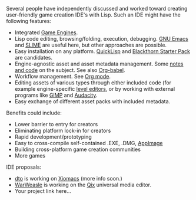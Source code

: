 Several people have independently discussed and worked toward creating
user-friendly game creation IDE's with Lisp. Such an IDE might have
the following features:

* Integrated [[:Category:Game Engine|Game Engines]].
* Lisp code editing, browsing/folding, execution, debugging. [http://www.gnu.org/software/emacs GNU Emacs] and [http://common-lisp.net/project/slime/ SLIME] are useful here, but other approaches are possible.
* Easy installation on any platform. [[QuickLisp]] and [http://code.google.com/p/blackthorn-engine/wiki/QuickstartGuide Blackthorn Starter Pack] are candidates.
* Engine-agnostic asset and asset metadata management. Some [http://github.com/dto/hypo/raw/master/hypo.org notes and code] on the subject. See also [http://orgmode.org/worg/org-contrib/babel/ Org-babel].
* Workflow management. See [http://orgmode.org Org mode].
* Editing assets of various types through either included code (for example engine-specific [http://www.youtube.com/watch?v=E5KmZxQxiJ0 level editors], or by working with external programs like [http://www.gimp.org GIMP] and [http://audacity.sourceforge.net/ Audacity].
* Easy exchange of different asset packs with included metadata.

Benefits could include:

* Lower barrier to entry for creators
* Eliminating platform lock-in for creators
* Rapid development/prototyping
* Easy to cross-compile self-contained .EXE, .DMG, [http://www.elementary-project.com/wiki/index.php?title=AppImages AppImage]
* Building cross-platform game creation communities
* More games

IDE proposals:

* [[User:dto1138|dto]] is working on [[Xiomacs]] (more info soon.)
* [[User:WarWeasle|WarWeasle]] is working on the [[Qix]] universal media editor.
* Your project link here...